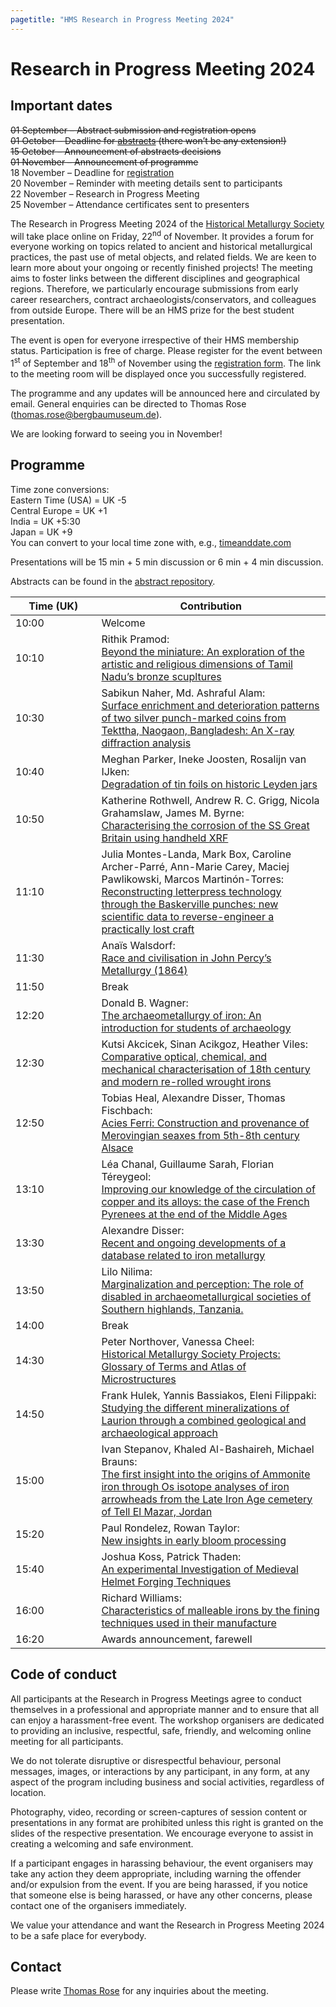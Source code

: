 ```yaml
---
pagetitle: "HMS Research in Progress Meeting 2024"
---
```


# Research in Progress Meeting 2024

::: {.callout-important icon=false} 

## Important dates
~~01 September -- Abstract submission and registration opens~~  
~~01 October -- Deadline for [abstracts](https://forms.gle/4WL3oqG4vHh1F7ti7) (there won't be any extension!)~~  
~~15 October -- Announcement of abstracts decisions~~  
~~01 November -- Announcement of programme~~  
18 November -- Deadline for [registration](https://forms.gle/dzQemocN3TtX6LhF7)  
20 November -- Reminder with meeting details sent to participants  
22 November -- Research in Progress Meeting  
25 November -- Attendance certificates sent to presenters

::: 

<!-- ## Call for Papers -->
The Research in Progress Meeting 2024 of the [Historical Metallurgy Society](https://historicalmetallurgy.org/) will take place online on Friday, 22^nd^ of November. It provides a forum for everyone working on topics related to ancient and historical metallurgical practices, the past use of metal objects, and related fields. We are keen to learn more about your ongoing or recently finished projects! The meeting aims to foster links between the different disciplines and geographical regions. Therefore, we particularly encourage submissions from early career researchers, contract archaeologists/conservators, and colleagues from outside Europe. There will be an HMS prize for the best student presentation. 

<!--
Abstracts (up to 200 words) can be submitted until 1^st^ of October via the [submission form](https://forms.gle/4WL3oqG4vHh1F7ti7). Please note that there won't be an extension of the submission deadline. 

Presentations can be either 6 min or 15 min long (with time for questions added). We encourage all presenters to take full advantage of the flexibility a virtual event provides and present their project in a way that suits them and their project best. Pre-recorded contribution are possible but the presenter must be present in the meeting to answer any questions. Presentations will be scheduled in a way that considers the different presenter’s time zones. 
-->

The event is open for everyone irrespective of their HMS membership status. Participation is free of charge. Please register for the event between 1^st^ of September and 18^th^ of November using the [registration form](https://forms.gle/dzQemocN3TtX6LhF7). The link to the meeting room will be displayed once you successfully registered.  

The programme and any updates will be announced here and circulated by email. General enquiries can be directed to Thomas Rose (<thomas.rose@bergbaumuseum.de>).

We are looking forward to seeing you in November! 


## Programme

[Time zone conversions:  
Eastern Time (USA) = UK -5  
Central Europe = UK +1  
India = UK +5:30  
Japan = UK +9  
You can convert to your local time zone with, e.g., [timeanddate.com](https://www.timeanddate.com/worldclock/converter.html?iso=20231124T100000&p1=136)]{.aside}

Presentations will be 15 min + 5 min discussion or 6 min + 4 min discussion.  

Abstracts can be found in the [abstract repository](abstracts.qmd). 

| Time (UK) | Contribution |
|------|----------------|
|10:00 | Welcome |
|10:10 | Rithik Pramod: <br> [Beyond the miniature: An exploration of the artistic and religious dimensions of Tamil Nadu's bronze scupltures](abstracts/2024-1.qmd) |
|10:30 | Sabikun Naher, Md. Ashraful Alam: <br> [Surface enrichment and deterioration patterns of two silver punch-marked coins from Tekttha, Naogaon, Bangladesh: An X-ray diffraction analysis](abstracts/2024-2.qmd) |
|10:40 | Meghan Parker, Ineke Joosten, Rosalijn van IJken: <br> [Degradation of tin foils on historic Leyden jars](abstracts/2024-3.qmd) |
|10:50 | Katherine Rothwell, Andrew R. C. Grigg, Nicola Grahamslaw, James M. Byrne: <br> [Characterising the corrosion of the SS Great Britain using handheld XRF](abstracts/2024-4.qmd) |
|11:10 | Julia Montes-Landa, Mark Box, Caroline Archer-Parré, Ann-Marie Carey, Maciej Pawlikowski, Marcos Martinón-Torres: <br> [Reconstructing letterpress technology through the Baskerville punches: new scientific data to reverse-engineer a practically lost craft](abstracts/2024-5.qmd) |
|11:30 | Anaïs Walsdorf: <br> [Race and civilisation in John Percy’s Metallurgy (1864)](abstracts/2024-6.qmd) |
|11:50 | Break |
|12:20 | Donald B. Wagner: <br> [The archaeometallurgy of iron: An introduction for students of archaeology](abstracts/2024-8.qmd) |
|12:30 | Kutsi Akcicek, Sinan Acikgoz, Heather Viles: <br> [Comparative optical, chemical, and mechanical characterisation of 18th century and modern re-rolled wrought irons](abstracts/2024-9.qmd) |
|12:50 | Tobias Heal, Alexandre Disser, Thomas Fischbach: <br> [Acies Ferri: Construction and provenance of Merovingian seaxes from 5th-8th century Alsace](abstracts/2024-10.qmd) |
|13:10 | Léa Chanal, Guillaume Sarah, Florian Téreygeol: <br> [Improving our knowledge of the circulation of copper and its alloys: the case of the French Pyrenees at the end of the Middle Ages](abstracts/2024-11.qmd) |
|13:30 | Alexandre Disser: <br> [Recent and ongoing developments of a database related to iron metallurgy](abstracts/2024-12.qmd) |
|13:50 | Lilo Nilima: <br> [Marginalization and perception: The role of disabled in archaeometallurgical societies of Southern highlands, Tanzania.](abstracts/2024-13.qmd) |
|14:00 | Break |
|14:30 | Peter Northover, Vanessa Cheel: <br> [Historical Metallurgy Society Projects: Glossary of Terms and Atlas of Microstructures](abstracts/2024-15.qmd) |
|14:50 | Frank Hulek, Yannis Bassiakos, Eleni Filippaki: <br> [Studying the different mineralizations of Laurion through a combined geological and archaeological approach](abstracts/2024-16.qmd) |
|15:00 | Ivan Stepanov, Khaled Al-Bashaireh, Michael Brauns: <br> [The first insight into the origins of Ammonite iron through Os isotope analyses of iron arrowheads from the Late Iron Age cemetery of Tell El Mazar, Jordan](abstracts/2024-17.qmd) |
|15:20 | Paul Rondelez, Rowan Taylor: <br> [New insights in early bloom processing](abstracts/2024-18.qmd) |
|15:40 | Joshua Koss, Patrick Thaden: <br> [An experimental Investigation of Medieval Helmet Forging Techniques](abstracts/2024-19.qmd)|
|16:00 | Richard Williams: <br> [Characteristics of malleable irons by the fining techniques used in their manufacture](abstracts/2024-20.qmd) |
|16:20 | Awards announcement, farewell |



## Code of conduct
All participants at the Research in Progress Meetings agree to conduct themselves in a professional and appropriate manner and to ensure that all can enjoy a harassment-free event. The workshop organisers are dedicated to providing an inclusive, respectful, safe, friendly, and welcoming online meeting for all participants.

We do not tolerate disruptive or disrespectful behaviour, personal messages, images, or interactions by any participant, in any form, at any aspect of the program including business and social activities, regardless of location. 

Photography, video, recording or screen-captures of session content or presentations in any format are prohibited unless this right is granted on the slides of the respective presentation. We encourage everyone to assist in creating a welcoming and safe environment. 

If a participant engages in harassing behaviour, the event organisers may take any action they deem appropriate, including warning the offender and/or expulsion from the event. If you are being harassed, if you notice that someone else is being harassed, or have any other concerns, please contact one of the organisers immediately. 

We value your attendance and want the Research in Progress Meeting 2024 to be a safe place for everybody. 

## Contact
Please write [Thomas Rose](mailto:thomas.rose@bergbaumuseum.de) for any inquiries about the meeting. 
